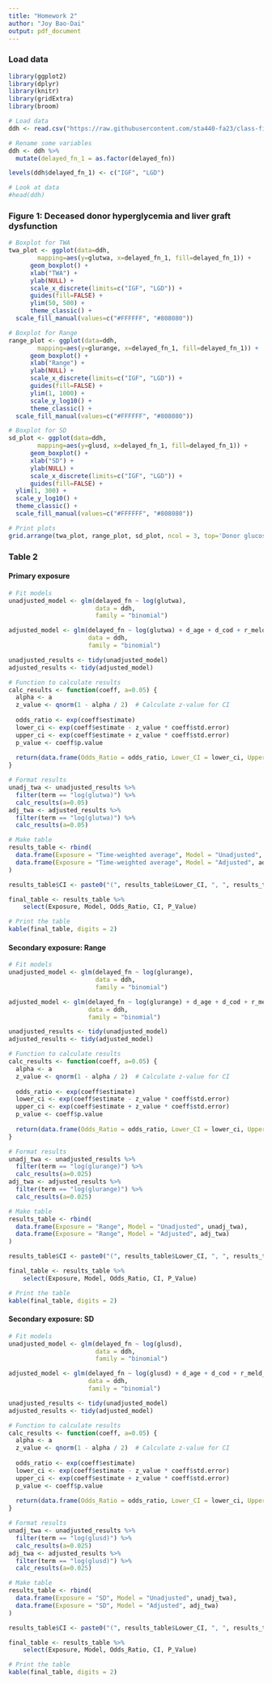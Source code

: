 ```yaml
---
title: "Homework 2"
author: "Joy Bao-Dai"
output: pdf_document
---
```


### Load data

```r
library(ggplot2)
library(dplyr)
library(knitr)
library(gridExtra)
library(broom)
```

```r
# Load data
ddh <- read.csv("https://raw.githubusercontent.com/sta440-fa23/class-files/main/homework-2/ddh.csv", header=TRUE)

# Rename some variables
ddh <- ddh %>%
  mutate(delayed_fn_1 = as.factor(delayed_fn))

levels(ddh$delayed_fn_1) <- c("IGF", "LGD")

# Look at data
#head(ddh)
```

### Figure 1: Deceased donor hyperglycemia and liver graft dysfunction

```r
# Boxplot for TWA
twa_plot <- ggplot(data=ddh,
        mapping=aes(y=glutwa, x=delayed_fn_1, fill=delayed_fn_1)) +
      geom_boxplot() +
      xlab("TWA") + 
      ylab(NULL) +
      scale_x_discrete(limits=c("IGF", "LGD")) + 
      guides(fill=FALSE) +
      ylim(50, 500) +
      theme_classic() + 
  scale_fill_manual(values=c("#FFFFFF", "#808080"))

# Boxplot for Range
range_plot <- ggplot(data=ddh,
        mapping=aes(y=glurange, x=delayed_fn_1, fill=delayed_fn_1)) +
      geom_boxplot() +
      xlab("Range") + 
      ylab(NULL) +
      scale_x_discrete(limits=c("IGF", "LGD")) + 
      guides(fill=FALSE) +
      ylim(1, 1000) +
      scale_y_log10() +
      theme_classic() + 
  scale_fill_manual(values=c("#FFFFFF", "#808080"))

# Boxplot for SD
sd_plot <- ggplot(data=ddh,
        mapping=aes(y=glusd, x=delayed_fn_1, fill=delayed_fn_1)) +
      geom_boxplot() +
      xlab("SD") + 
      ylab(NULL) +
      scale_x_discrete(limits=c("IGF", "LGD")) + 
      guides(fill=FALSE) +
  ylim(1, 300) +
  scale_y_log10() +
  theme_classic() + 
  scale_fill_manual(values=c("#FFFFFF", "#808080"))

# Print plots
grid.arrange(twa_plot, range_plot, sd_plot, ncol = 3, top='Donor glucose measures, mg/dL')
```

### Table 2

#### Primary exposure

```r
# Fit models
unadjusted_model <- glm(delayed_fn ~ log(glutwa), 
                        data = ddh, 
                        family = "binomial")

adjusted_model <- glm(delayed_fn ~ log(glutwa) + d_age + d_cod + r_meld_calc + hemo_instability, 
                      data = ddh, 
                      family = "binomial")

unadjusted_results <- tidy(unadjusted_model)
adjusted_results <- tidy(adjusted_model)

# Function to calculate results
calc_results <- function(coeff, a=0.05) {
  alpha <- a
  z_value <- qnorm(1 - alpha / 2)  # Calculate z-value for CI
  
  odds_ratio <- exp(coeff$estimate)
  lower_ci <- exp(coeff$estimate - z_value * coeff$std.error)
  upper_ci <- exp(coeff$estimate + z_value * coeff$std.error)
  p_value <- coeff$p.value
  
  return(data.frame(Odds_Ratio = odds_ratio, Lower_CI = lower_ci, Upper_CI = upper_ci, P_Value = p_value))
}

# Format results
unadj_twa <- unadjusted_results %>% 
  filter(term == "log(glutwa)") %>% 
  calc_results(a=0.05)
adj_twa <- adjusted_results %>% 
  filter(term == "log(glutwa)") %>% 
  calc_results(a=0.05)

# Make table
results_table <- rbind(
  data.frame(Exposure = "Time-weighted average", Model = "Unadjusted", unadj_twa),
  data.frame(Exposure = "Time-weighted average", Model = "Adjusted", adj_twa)
)

results_table$CI <- paste0("(", results_table$Lower_CI, ", ", results_table$Upper_CI, ")")

final_table <- results_table %>% 
    select(Exposure, Model, Odds_Ratio, CI, P_Value)

# Print the table
kable(final_table, digits = 2)

```

#### Secondary exposure: Range

```r
# Fit models
unadjusted_model <- glm(delayed_fn ~ log(glurange), 
                        data = ddh, 
                        family = "binomial")

adjusted_model <- glm(delayed_fn ~ log(glurange) + d_age + d_cod + r_meld_calc + hemo_instability, 
                      data = ddh, 
                      family = "binomial")

unadjusted_results <- tidy(unadjusted_model)
adjusted_results <- tidy(adjusted_model)

# Function to calculate results
calc_results <- function(coeff, a=0.05) {
  alpha <- a
  z_value <- qnorm(1 - alpha / 2)  # Calculate z-value for CI
  
  odds_ratio <- exp(coeff$estimate)
  lower_ci <- exp(coeff$estimate - z_value * coeff$std.error)
  upper_ci <- exp(coeff$estimate + z_value * coeff$std.error)
  p_value <- coeff$p.value
  
  return(data.frame(Odds_Ratio = odds_ratio, Lower_CI = lower_ci, Upper_CI = upper_ci, P_Value = p_value))
}

# Format results
unadj_twa <- unadjusted_results %>% 
  filter(term == "log(glurange)") %>% 
  calc_results(a=0.025)
adj_twa <- adjusted_results %>% 
  filter(term == "log(glurange)") %>% 
  calc_results(a=0.025)

# Make table
results_table <- rbind(
  data.frame(Exposure = "Range", Model = "Unadjusted", unadj_twa),
  data.frame(Exposure = "Range", Model = "Adjusted", adj_twa)
)

results_table$CI <- paste0("(", results_table$Lower_CI, ", ", results_table$Upper_CI, ")")

final_table <- results_table %>% 
    select(Exposure, Model, Odds_Ratio, CI, P_Value)

# Print the table
kable(final_table, digits = 2)
```

#### Secondary exposure: SD

```r
# Fit models
unadjusted_model <- glm(delayed_fn ~ log(glusd), 
                        data = ddh, 
                        family = "binomial")

adjusted_model <- glm(delayed_fn ~ log(glusd) + d_age + d_cod + r_meld_calc + hemo_instability, 
                      data = ddh, 
                      family = "binomial")

unadjusted_results <- tidy(unadjusted_model)
adjusted_results <- tidy(adjusted_model)

# Function to calculate results
calc_results <- function(coeff, a=0.05) {
  alpha <- a
  z_value <- qnorm(1 - alpha / 2)  # Calculate z-value for CI
  
  odds_ratio <- exp(coeff$estimate)
  lower_ci <- exp(coeff$estimate - z_value * coeff$std.error)
  upper_ci <- exp(coeff$estimate + z_value * coeff$std.error)
  p_value <- coeff$p.value
  
  return(data.frame(Odds_Ratio = odds_ratio, Lower_CI = lower_ci, Upper_CI = upper_ci, P_Value = p_value))
}

# Format results
unadj_twa <- unadjusted_results %>% 
  filter(term == "log(glusd)") %>% 
  calc_results(a=0.025)
adj_twa <- adjusted_results %>% 
  filter(term == "log(glusd)") %>% 
  calc_results(a=0.025)

# Make table
results_table <- rbind(
  data.frame(Exposure = "SD", Model = "Unadjusted", unadj_twa),
  data.frame(Exposure = "SD", Model = "Adjusted", adj_twa)
)

results_table$CI <- paste0("(", results_table$Lower_CI, ", ", results_table$Upper_CI, ")")

final_table <- results_table %>% 
    select(Exposure, Model, Odds_Ratio, CI, P_Value)

# Print the table
kable(final_table, digits = 2)
```
